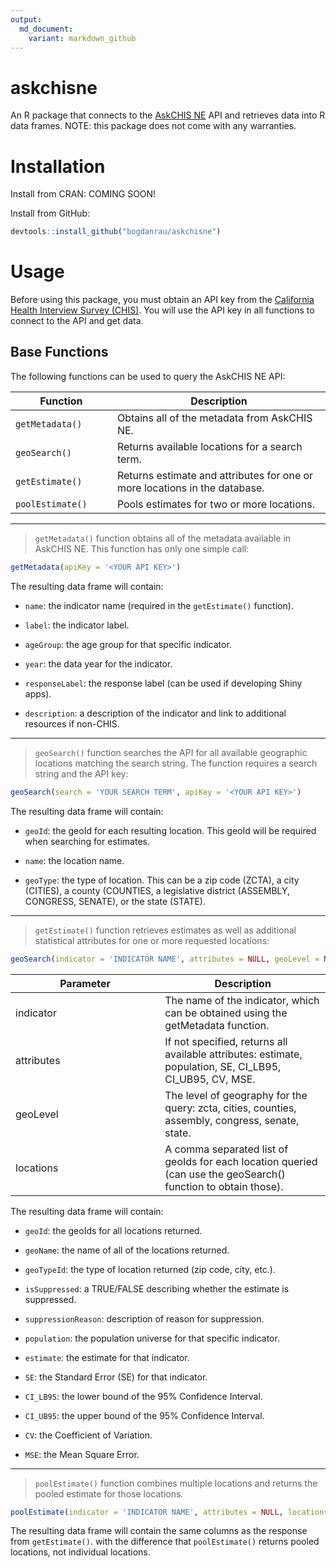 ```yaml
---
output:
  md_document:
    variant: markdown_github
---
```


askchisne
=========

An R package that connects to the [AskCHIS NE](http://askchisne.ucla.edu) API and retrieves data into R data frames.
NOTE: this package does not come with any warranties.

Installation
============
Install from CRAN: COMING SOON!

Install from GitHub:
```r
devtools::install_github("bogdanrau/askchisne")
```

Usage
=====
Before using this package, you must obtain an API key from the [California Health Interview Survey (CHIS)](http://chis.ucla.edu).
You will use the API key in all functions to connect to the API and get data.

Base Functions
--------------
The following functions can be used to query the AskCHIS NE API:

Function                  | Description
--------------------------|-----------------------------------------------------
`getMetadata()`           | Obtains all of the metadata from AskCHIS NE.
`geoSearch()`             | Returns available locations for a search term.
`getEstimate()`           | Returns estimate and attributes for one or more locations in the database.
`poolEstimate()`          | Pools estimates for two or more locations.

***

> `getMetadata()` function obtains all of the metadata available in AskCHIS NE. This function has only
one simple call:
```r
getMetadata(apiKey = '<YOUR API KEY>')
```

The resulting data frame will contain:

* `name`: the indicator name (required in the `getEstimate()` function).

* `label`: the indicator label.

* `ageGroup`: the age group for that specific indicator.

* `year`: the data year for the indicator.

* `responseLabel`: the response label (can be used if developing Shiny apps).

* `description`: a description of the indicator and link to additional resources if non-CHIS.

***

> `geoSearch()` function searches the API for all available geographic locations matching the search string.
The function requires a search string and the API key:
```r
geoSearch(search = 'YOUR SEARCH TERM', apiKey = '<YOUR API KEY>')
```

The resulting data frame will contain:

* `geoId`: the geoId for each resulting location. This geoId will be required when searching for estimates.

* `name`: the location name.

* `geoType`: the type of location. This can be a zip code (ZCTA), a city (CITIES), a county (COUNTIES,
a legislative district (ASSEMBLY, CONGRESS, SENATE), or the state (STATE).

***

> `getEstimate()` function retrieves estimates as well as additional statistical attributes for one or more
requested locations:
```R
geoSearch(indicator = 'INDICATOR NAME', attributes = NULL, geoLevel = NULL, locations = NULL, apiKey = '<YOUR API KEY>')
```

Parameter         | Description
------------------|--------------------
indicator         | The name of the indicator, which can be obtained using the getMetadata function.
attributes        | If not specified, returns all available attributes: estimate, population, SE, CI_LB95, CI_UB95, CV, MSE.
geoLevel          | The level of geography for the query: zcta, cities, counties, assembly, congress, senate, state.
locations         | A comma separated list of geoIds for each location queried (can use the geoSearch() function to obtain those).

The resulting data frame will contain:

* `geoId`: the geoIds for all locations returned.

* `geoName`: the name of all of the locations returned.

* `geoTypeId`: the type of location returned (zip code, city, etc.).

* `isSuppressed`: a TRUE/FALSE describing whether the estimate is suppressed.

* `suppressionReason`: description of reason for suppression.

* `population`: the population universe for that specific indicator.

* `estimate`: the estimate for that indicator.

* `SE`: the Standard Error (SE) for that indicator.

* `CI_LB95`: the lower bound of the 95% Confidence Interval.

* `CI_UB95`: the upper bound of the 95% Confidence Interval.

* `CV`: the Coefficient of Variation.

* `MSE`: the Mean Square Error.

***

> `poolEstimate()` function combines multiple locations and returns the pooled estimate for those locations.
```r
poolEstimate(indicator = 'INDICATOR NAME', attributes = NULL, locations = 'LIST OF LOCATION geoIds', apyKey = '<YOUR API KEY>')
```

The resulting data frame will contain the same columns as the response from `getEstimate()`. with the difference that `poolEstimate()` returns pooled locations, not individual locations.